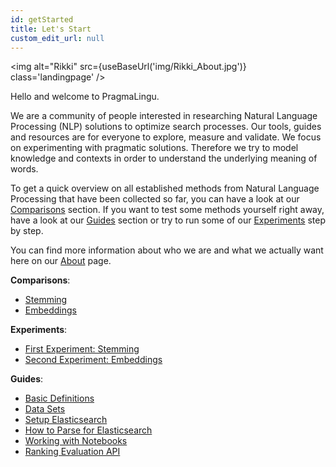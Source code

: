 ```yaml
---
id: getStarted
title: Let's Start
custom_edit_url: null
---
```



<img
  alt="Rikki"
  src={useBaseUrl('img/Rikki_About.jpg')}
  class='landingpage'
/>


Hello and welcome to PragmaLingu.

We are a community of people interested in researching Natural Language Processing (NLP) solutions to optimize search processes. Our tools, guides and resources are for everyone to explore, measure and validate. 
We focus on experimenting with pragmatic solutions. Therefore we try to model knowledge and contexts in order to understand the underlying meaning of words.

To get a quick overview on all established methods from Natural Language Processing that have been collected so far, you can have a look at our [Comparisons](./comparisons/comparisons-intro.mdx) section.
If you want to test some methods yourself right away, have a look at our [Guides](./guides/guides-intro.mdx) section or try to run some of our [Experiments](./experiments/experiments-intro.mdx) step by step.

You can find more information about who we are and what we actually want here on our [About](https://pragmalingu.de/about) page.

**Comparisons**:
* [Stemming](#./stemming.mdx)
* [Embeddings](#./embeddings.mdx) 

**Experiments**:
* [First Experiment: Stemming](#./experiment1.mdx)
* [Second Experiment: Embeddings](#./experiment2.mdx) 

**Guides**:
* [Basic Definitions](#./basic-definitions.mdx)
* [Data Sets](#./data-comparison.mdx) 
* [Setup Elasticsearch](#./elastic-setup.mdx)
* [How to Parse for Elasticsearch](#./how-to-parse.mdx) 
* [Working with Notebooks](#./notebooks.mdx)
* [Ranking Evaluation API](#./ranking-api.mdx) 
